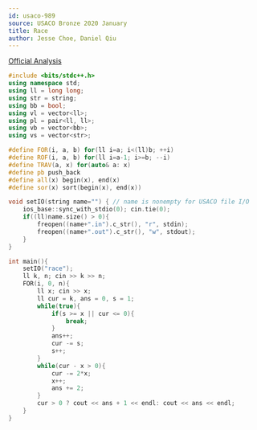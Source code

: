 ```yaml
---
id: usaco-989
source: USACO Bronze 2020 January
title: Race
author: Jesse Choe, Daniel Qiu
---
```

[Official Analysis](http://www.usaco.org/current/data/sol_race_bronze_jan20.html)

```cpp
#include <bits/stdc++.h>
using namespace std;
using ll = long long;
using str = string;
using bb = bool;
using vl = vector<ll>;
using pl = pair<ll, ll>;
using vb = vector<bb>;
using vs = vector<str>;

#define FOR(i, a, b) for(ll i=a; i<(ll)b; ++i)
#define ROF(i, a, b) for(ll i=a-1; i>=b; --i)
#define TRAV(a, x) for(auto& a: x)
#define pb push_back
#define all(x) begin(x), end(x)
#define sor(x) sort(begin(x), end(x))

void setIO(string name="") { // name is nonempty for USACO file I/O
    ios_base::sync_with_stdio(0); cin.tie(0); 
    if((ll)name.size() > 0){
        freopen((name+".in").c_str(), "r", stdin);
        freopen((name+".out").c_str(), "w", stdout);
    }
}

int main(){
	setIO("race");
	ll k, n; cin >> k >> n;
	FOR(i, 0, n){
		ll x; cin >> x;
		ll cur = k, ans = 0, s = 1;
		while(true){
			if(s >= x || cur <= 0){
				break;
			}
			ans++;
			cur -= s;
			s++;
		}
		while(cur - x > 0){
			cur -= 2*x;
			x++;
			ans += 2;
		}
		cur > 0 ? cout << ans + 1 << endl: cout << ans << endl;
	}
}
```
